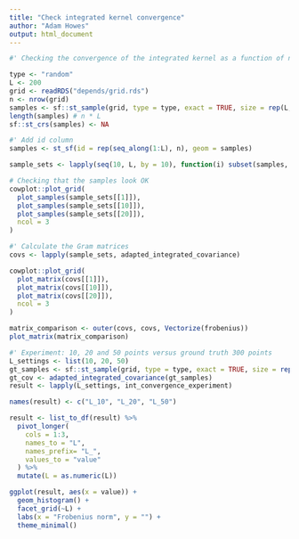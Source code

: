 ```yaml
---
title: "Check integrated kernel convergence"
author: "Adam Howes"
output: html_document
---
```


```r
#' Checking the convergence of the integrated kernel as a function of number of samples per area

type <- "random"
L <- 200
grid <- readRDS("depends/grid.rds")
n <- nrow(grid)
samples <- sf::st_sample(grid, type = type, exact = TRUE, size = rep(L, n))
length(samples) # n * L
sf::st_crs(samples) <- NA

#' Add id column
samples <- st_sf(id = rep(seq_along(1:L), n), geom = samples)

sample_sets <- lapply(seq(10, L, by = 10), function(i) subset(samples, id <= i))

# Checking that the samples look OK
cowplot::plot_grid(
  plot_samples(sample_sets[[1]]),
  plot_samples(sample_sets[[10]]),
  plot_samples(sample_sets[[20]]),
  ncol = 3
)

#' Calculate the Gram matrices
covs <- lapply(sample_sets, adapted_integrated_covariance)

cowplot::plot_grid(
  plot_matrix(covs[[1]]),
  plot_matrix(covs[[10]]),
  plot_matrix(covs[[20]]),
  ncol = 3
)

matrix_comparison <- outer(covs, covs, Vectorize(frobenius))
plot_matrix(matrix_comparison)

#' Experiment: 10, 20 and 50 points versus ground truth 300 points
L_settings <- list(10, 20, 50)
gt_samples <- sf::st_sample(grid, type = type, exact = TRUE, size = rep(300, n))
gt_cov <- adapted_integrated_covariance(gt_samples)
result <- lapply(L_settings, int_convergence_experiment)

names(result) <- c("L_10", "L_20", "L_50")

result <- list_to_df(result) %>%
  pivot_longer(
    cols = 1:3,
    names_to = "L",
    names_prefix= "L_",
    values_to = "value"
  ) %>%
  mutate(L = as.numeric(L))

ggplot(result, aes(x = value)) +
  geom_histogram() +
  facet_grid(~L) +
  labs(x = "Frobenius norm", y = "") +
  theme_minimal()
```
